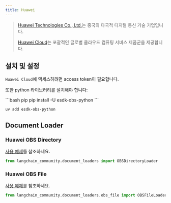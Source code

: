 ```yaml
---
title: Huawei
---
```


>[Huawei Technologies Co., Ltd.](https://www.huawei.com/)는 중국의 다국적 디지털 통신 기술 기업입니다.
>
>[Huawei Cloud](https://www.huaweicloud.com/intl/en-us/product/)는 포괄적인 글로벌 클라우드 컴퓨팅 서비스 제품군을 제공합니다.


## 설치 및 설정

`Huawei Cloud`에 액세스하려면 access token이 필요합니다.

또한 python 라이브러리를 설치해야 합니다:

<CodeGroup>
```bash pip
pip install -U esdk-obs-python
```

```bash uv
uv add esdk-obs-python
```
</CodeGroup>


## Document Loader

### Huawei OBS Directory

[사용 예제](/oss/integrations/document_loaders/huawei_obs_directory)를 참조하세요.

```python
from langchain_community.document_loaders import OBSDirectoryLoader
```

### Huawei OBS File

[사용 예제](/oss/integrations/document_loaders/huawei_obs_file)를 참조하세요.

```python
from langchain_community.document_loaders.obs_file import OBSFileLoader
```